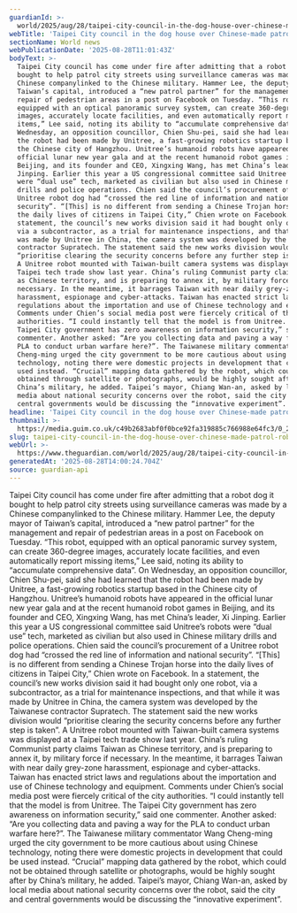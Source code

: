 ```yaml
---
guardianId: >-
  world/2025/aug/28/taipei-city-council-in-the-dog-house-over-chinese-made-patrol-robot
webTitle: 'Taipei City council in the dog house over Chinese-made patrol robot '
sectionName: World news
webPublicationDate: '2025-08-28T11:01:43Z'
bodyText: >-
  Taipei City council has come under fire after admitting that a robot dog it
  bought to help patrol city streets using surveillance cameras was made by a
  Chinese companylinked to the Chinese military. Hammer Lee, the deputy mayor of
  Taiwan’s capital, introduced a “new patrol partner” for the management and
  repair of pedestrian areas in a post on Facebook on Tuesday. “This robot,
  equipped with an optical panoramic survey system, can create 360-degree
  images, accurately locate facilities, and even automatically report missing
  items,” Lee said, noting its ability to “accumulate comprehensive data”. On
  Wednesday, an opposition councillor, Chien Shu-pei, said she had learned that
  the robot had been made by Unitree, a fast-growing robotics startup based in
  the Chinese city of Hangzhou. Unitree’s humanoid robots have appeared in the
  official lunar new year gala and at the recent humanoid robot games in
  Beijing, and its founder and CEO, Xingxing Wang, has met China’s leader, Xi
  Jinping. Earlier this year a US congressional committee said Unitree’s robots
  were “dual use” tech, marketed as civilian but also used in Chinese military
  drills and police operations. Chien said the council’s procurement of a
  Unitree robot dog had “crossed the red line of information and national
  security”. “[This] is no different from sending a Chinese Trojan horse into
  the daily lives of citizens in Taipei City,” Chien wrote on Facebook. In a
  statement, the council’s new works division said it had bought only one robot,
  via a subcontractor, as a trial for maintenance inspections, and that while it
  was made by Unitree in China, the camera system was developed by the Taiwanese
  contractor Supratech. The statement said the new works division would
  “prioritise clearing the security concerns before any further step is taken”.
  A Unitree robot mounted with Taiwan-built camera systems was displayed at a
  Taipei tech trade show last year. China’s ruling Communist party claims Taiwan
  as Chinese territory, and is preparing to annex it, by military force if
  necessary. In the meantime, it barrages Taiwan with near daily grey-zone
  harassment, espionage and cyber-attacks. Taiwan has enacted strict laws and
  regulations about the importation and use of Chinese technology and equipment.
  Comments under Chien’s social media post were fiercely critical of the city
  authorities. “I could instantly tell that the model is from Unitree. The
  Taipei City government has zero awareness on information security,” said one
  commenter. Another asked: “Are you collecting data and paving a way for the
  PLA to conduct urban warfare here?”. The Taiwanese military commentator Wang
  Cheng-ming urged the city government to be more cautious about using Chinese
  technology, noting there were domestic projects in development that could be
  used instead. “Crucial” mapping data gathered by the robot, which could not be
  obtained through satellite or photographs, would be highly sought after by
  China’s military, he added. Taipei’s mayor, Chiang Wan-an, asked by local
  media about national security concerns over the robot, said the city and
  central governments would be discussing the “innovative experiment”.
headline: 'Taipei City council in the dog house over Chinese-made patrol robot '
thumbnail: >-
  https://media.guim.co.uk/c49b2683abf0f0bce92fa319885c766988e64fc3/0_219_755_604/500.jpg
slug: taipei-city-council-in-the-dog-house-over-chinese-made-patrol-robot
webUrl: >-
  https://www.theguardian.com/world/2025/aug/28/taipei-city-council-in-the-dog-house-over-chinese-made-patrol-robot
generatedAt: '2025-08-28T14:00:24.704Z'
source: guardian-api
---
```

Taipei City council has come under fire after admitting that a robot dog it bought to help patrol city streets using surveillance cameras was made by a Chinese companylinked to the Chinese military. Hammer Lee, the deputy mayor of Taiwan’s capital, introduced a “new patrol partner” for the management and repair of pedestrian areas in a post on Facebook on Tuesday. “This robot, equipped with an optical panoramic survey system, can create 360-degree images, accurately locate facilities, and even automatically report missing items,” Lee said, noting its ability to “accumulate comprehensive data”. On Wednesday, an opposition councillor, Chien Shu-pei, said she had learned that the robot had been made by Unitree, a fast-growing robotics startup based in the Chinese city of Hangzhou. Unitree’s humanoid robots have appeared in the official lunar new year gala and at the recent humanoid robot games in Beijing, and its founder and CEO, Xingxing Wang, has met China’s leader, Xi Jinping. Earlier this year a US congressional committee said Unitree’s robots were “dual use” tech, marketed as civilian but also used in Chinese military drills and police operations. Chien said the council’s procurement of a Unitree robot dog had “crossed the red line of information and national security”. “[This] is no different from sending a Chinese Trojan horse into the daily lives of citizens in Taipei City,” Chien wrote on Facebook. In a statement, the council’s new works division said it had bought only one robot, via a subcontractor, as a trial for maintenance inspections, and that while it was made by Unitree in China, the camera system was developed by the Taiwanese contractor Supratech. The statement said the new works division would “prioritise clearing the security concerns before any further step is taken”. A Unitree robot mounted with Taiwan-built camera systems was displayed at a Taipei tech trade show last year. China’s ruling Communist party claims Taiwan as Chinese territory, and is preparing to annex it, by military force if necessary. In the meantime, it barrages Taiwan with near daily grey-zone harassment, espionage and cyber-attacks. Taiwan has enacted strict laws and regulations about the importation and use of Chinese technology and equipment. Comments under Chien’s social media post were fiercely critical of the city authorities. “I could instantly tell that the model is from Unitree. The Taipei City government has zero awareness on information security,” said one commenter. Another asked: “Are you collecting data and paving a way for the PLA to conduct urban warfare here?”. The Taiwanese military commentator Wang Cheng-ming urged the city government to be more cautious about using Chinese technology, noting there were domestic projects in development that could be used instead. “Crucial” mapping data gathered by the robot, which could not be obtained through satellite or photographs, would be highly sought after by China’s military, he added. Taipei’s mayor, Chiang Wan-an, asked by local media about national security concerns over the robot, said the city and central governments would be discussing the “innovative experiment”.
